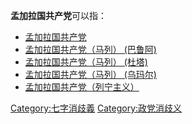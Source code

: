 '''孟加拉国共产党'''可以指：
* [[孟加拉国共产党|孟加拉国共产党]]
* [[孟加拉国共产党（马列）_(巴鲁阿)|孟加拉国共产党（马列） (巴鲁阿)]]
* [[孟加拉国共产党（马列）_(杜塔)|孟加拉国共产党（马列） (杜塔)]]
* [[孟加拉国共产党（马列）_(乌玛尔)|孟加拉国共产党（马列） (乌玛尔)]]
* [[孟加拉国共产党（列宁主义）|孟加拉国共产党（列宁主义）]]

{{disambig}}
[[Category:七字消歧義|Category:七字消歧義]]
[[Category:政党消歧义|Category:政党消歧义]]